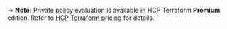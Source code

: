 -> **Note:** Private policy evaluation is available in HCP Terraform **Premium** edition. Refer to [HCP Terraform pricing](https://www.hashicorp.com/products/terraform/pricing) for details.